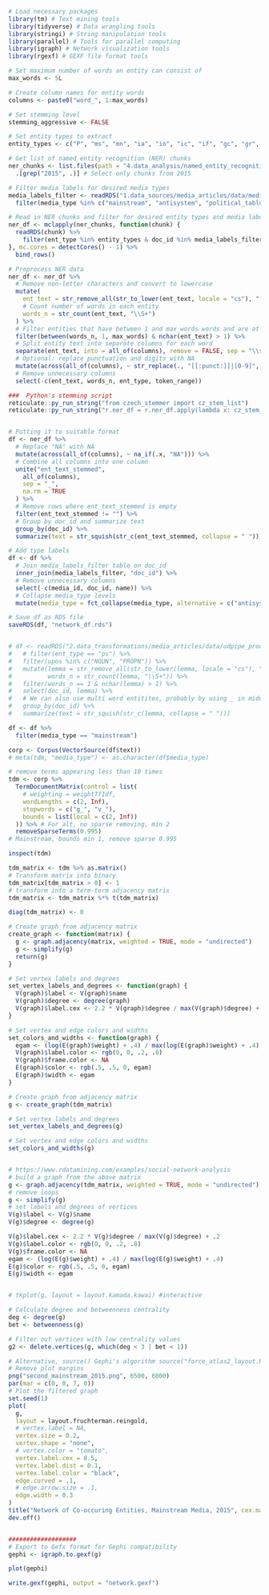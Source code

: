 ```r
# Load necessary packages
library(tm) # Text mining tools
library(tidyverse) # Data wrangling tools
library(stringi) # String manipulation tools
library(parallel) # Tools for parallel computing
library(igraph) # Network visualization tools
library(rgexf) # GEXF file format tools

# Set maximum number of words an entity can consist of
max_words <- 5L

# Create column names for entity words
columns <- paste0("word_", 1:max_words)

# Set stemming level
stemming_aggressive <- FALSE

# Set entity types to extract
entity_types <- c("P", "ms", "mn", "ia", "io", "ic", "if", "gc", "gr", "gt", "gu")

# Get list of named entity recognition (NER) chunks
ner_chunks <- list.files(path = "4.data_analysis/named_entity_recognition/data/chunks/", pattern = "*.rds", full.names = TRUE) %>%
  .[grep("2015", .)] # Select only chunks from 2015

# Filter media labels for desired media types
media_labels_filter <- readRDS("1.data_sources/media_articles/data/media_type_labels/all_media_labels_with_doc_id.rds") %>%
  filter(media_type %in% c("mainstream", "antisystem", "political_tabloid"))

# Read in NER chunks and filter for desired entity types and media labels
ner_df <- mclapply(ner_chunks, function(chunk) {
  readRDS(chunk) %>%
    filter(ent_type %in% entity_types & doc_id %in% media_labels_filter$doc_id)
}, mc.cores = detectCores() - 1) %>%
  bind_rows()

# Preprocess NER data
ner_df <- ner_df %>%
  # Remove non-letter characters and convert to lowercase
  mutate(
    ent_text = str_remove_all(str_to_lower(ent_text, locale = "cs"), "[^ěščřžýáíéóúůďťňa-z ]"),
    # Count number of words in each entity
    words_n = str_count(ent_text, "\\S+")
  ) %>%
  # Filter entities that have between 1 and max_words words and are at least 2 characters long
  filter(between(words_n, 1, max_words) & nchar(ent_text) > 1) %>%
  # Split entity text into separate columns for each word
  separate(ent_text, into = all_of(columns), remove = FALSE, sep = "\\s", extra = "drop", fill = "right") %>%
  # Optional: replace punctuation and digits with NA
  mutate(across(all_of(columns), ~ str_replace(., "[[:punct:]]|[0-9]", NA_character_))) %>%
  # Remove unnecessary columns
  select(-c(ent_text, words_n, ent_type, token_range))

###  Python's stemming script
reticulate::py_run_string("from czech_stemmer import cz_stem_list")
reticulate::py_run_string("r.ner_df = r.ner_df.apply(lambda x: cz_stem_list(x, r.stemming_aggressive) if x.name in r.columns else x)")


# Putting it to suitable format
df <- ner_df %>%
  # Replace "NA" with NA
  mutate(across(all_of(columns), ~ na_if(.x, "NA"))) %>%
  # Combine all columns into one column
  unite("ent_text_stemmed",
    all_of(columns),
    sep = "_",
    na.rm = TRUE
  ) %>%
  # Remove rows where ent_text_stemmed is empty
  filter(ent_text_stemmed != "") %>%
  # Group by doc_id and summarize text
  group_by(doc_id) %>%
  summarize(text = str_squish(str_c(ent_text_stemmed, collapse = " ")))

# Add type labels
df <- df %>%
  # Join media_labels_filter table on doc_id
  inner_join(media_labels_filter, "doc_id") %>%
  # Remove unnecessary columns
  select(-c(media_id, doc_id, name)) %>%
  # Collapse media_type levels
  mutate(media_type = fct_collapse(media_type, alternative = c("antisystem", "political_tabloid")))

# Save df as RDS file
saveRDS(df, "network_df.rds")


# df <- readRDS("2.data_transformations/media_articles/data/udpipe_processed/chunks/udpipe_regex_full_articles_2015-01_part_1.rds") %>%
#   # filter(ent_type == "ps") %>%
#   filter(upos %in% c("NOUN", "PROPN")) %>%
#   mutate(lemma = str_remove_all(str_to_lower(lemma, locale = "cs"), "[^ěščřžýáíéóúůďťňa-z]"),
#          words_n = str_count(lemma, "\\S+")) %>%
#   filter(words_n == 1 & nchar(lemma) > 1) %>%
#   select(doc_id, lemma) %>%
#   # We can also use multi word entitites, probably by using _ in middle
#   group_by(doc_id) %>%
#   summarize(text = str_squish(str_c(lemma, collapse = " ")))

df <- df %>%
  filter(media_type == "mainstream")

corp <- Corpus(VectorSource(df$text))
# meta(tdm, "media_type") <- as.character(df$media_type)

# remove terms appearing less than 10 times
tdm <- corp %>%
  TermDocumentMatrix(control = list(
    # weighting = weightTfIdf,
    wordLengths = c(2, Inf),
    stopwords = c("g_", "v_"),
    bounds = list(local = c(2, Inf))
  )) %>% # For alt, no sparse removing, min 2
  removeSparseTerms(0.995)
# Mainstream, bounds min 1, remove sparse 0.995

inspect(tdm)

tdm_matrix <- tdm %>% as.matrix()
# Transform matrix into binary
tdm_matrix[tdm_matrix > 0] <- 1
# transform into a term-term adjacency matrix
tdm_matrix <- tdm_matrix %*% t(tdm_matrix)

diag(tdm_matrix) <- 0

# Create graph from adjacency matrix
create_graph <- function(matrix) {
  g <- graph.adjacency(matrix, weighted = TRUE, mode = "undirected")
  g <- simplify(g)
  return(g)
}

# Set vertex labels and degrees
set_vertex_labels_and_degrees <- function(graph) {
  V(graph)$label <- V(graph)$name
  V(graph)$degree <- degree(graph)
  V(graph)$label.cex <- 2.2 * V(graph)$degree / max(V(graph)$degree) + .2
}

# Set vertex and edge colors and widths
set_colors_and_widths <- function(graph) {
  egam <- (log(E(graph)$weight) + .4) / max(log(E(graph)$weight) + .4)
  V(graph)$label.color <- rgb(0, 0, .2, .8)
  V(graph)$frame.color <- NA
  E(graph)$color <- rgb(.5, .5, 0, egam)
  E(graph)$width <- egam
}

# Create graph from adjacency matrix
g <- create_graph(tdm_matrix)

# Set vertex labels and degrees
set_vertex_labels_and_degrees(g)

# Set vertex and edge colors and widths
set_colors_and_widths(g)


# https://www.rdatamining.com/examples/social-network-analysis
# build a graph from the above matrix
g <- graph.adjacency(tdm_matrix, weighted = TRUE, mode = "undirected")
# remove loops
g <- simplify(g)
# set labels and degrees of vertices
V(g)$label <- V(g)$name
V(g)$degree <- degree(g)

V(g)$label.cex <- 2.2 * V(g)$degree / max(V(g)$degree) + .2
V(g)$label.color <- rgb(0, 0, .2, .8)
V(g)$frame.color <- NA
egam <- (log(E(g)$weight) + .4) / max(log(E(g)$weight) + .4)
E(g)$color <- rgb(.5, .5, 0, egam)
E(g)$width <- egam


# tkplot(g, layout = layout.kamada.kawai) #interactive

# Calculate degree and betweenness centrality
deg <- degree(g)
bet <- betweenness(g)

# Filter out vertices with low centrality values
g2 <- delete.vertices(g, which(deg < 3 | bet < 1))

# Alternative, source() Gephi's algorithm source("force_atlas2_layout.R")
# Remove plot margins
png("second_mainstream_2015.png", 6500, 6000)
par(mar = c(0, 0, 7, 0))
# Plot the filtered graph
set.seed(1)
plot(
  g,
  layout = layout.fruchterman.reingold,
  # vertex.label = NA,
  vertex.size = 0.2,
  vertex.shape = "none",
  # vertex.color = "tomato",
  vertex.label.cex = 0.5,
  vertex.label.dist = 0.1,
  vertex.label.color = "black",
  edge.curved = .1,
  # edge.arrow.size = .1,
  edge.width = 0.3
)
title("Network of Co-occuring Entities, Mainstream Media, 2015", cex.main = 8)
dev.off()


###################
# Export to Gefx format for Gephi compatibility
gephi <- igraph.to.gexf(g)

plot(gephi)

write.gexf(gephi, output = "network.gexf")

```

